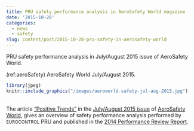 ```yaml
---
title: PRU safety performance analysis in AeroSafety World magazine
date: '2015-10-28'
categories:
  - news
  - safety
slug: content/post/2015-10-28-pru-safety-in-aerosafety-world
---
```


PRU safety performance analysis in July/August 2015 issue of AeroSafety World.


(ref:aeroSafety) AeroSafety World July/August 2015.

```r
library(jpeg)
knitr::include_graphics("/images/aeroworld-safety-jul-aug-2015.jpg")
```


<br>
The article ["Positive Trends"][trends] in the [July/August 2015 issue][issue] of [AeroSafety World][world],
gives an overview of safety performance analysis performed by <small style="font-variant: small-caps;">EUROCONTROL</small> PRU and
published in the [2014 Performance Review Report][prr2014].


[trends]: <http://viewer.epageview.com/Viewer.aspx?docid=408be1c3-7491-4430-9a96-a4d700ad376b#?page=48> "Positive Trends"
[issue]: <http://viewer.epageview.com/Viewer.aspx?docid=408be1c3-7491-4430-9a96-a4d700ad376b> "AeroSafety World July/August 2015 issue"
[world]: <http://flightsafety.org/aerosafety-world-magazine> "AeroSafety World magazine"
[prr2014]: <http://www.eurocontrol.int/publications/performance-review-report-prr-2014> "Performance Review Report 2014"
